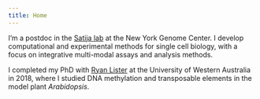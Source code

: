 ```yaml
---
title: Home
---
```


I’m a postdoc in the [Satija lab](http://satijalab.org/) at the New York Genome Center. I develop computational and experimental methods for single cell biology, with a focus on integrative multi-modal assays and analysis methods.

I completed my PhD with [Ryan Lister](http://listerlab.org/) at the University of Western Australia in 2018, where I studied DNA methylation and transposable elements in the model plant *Arabidopsis*.
